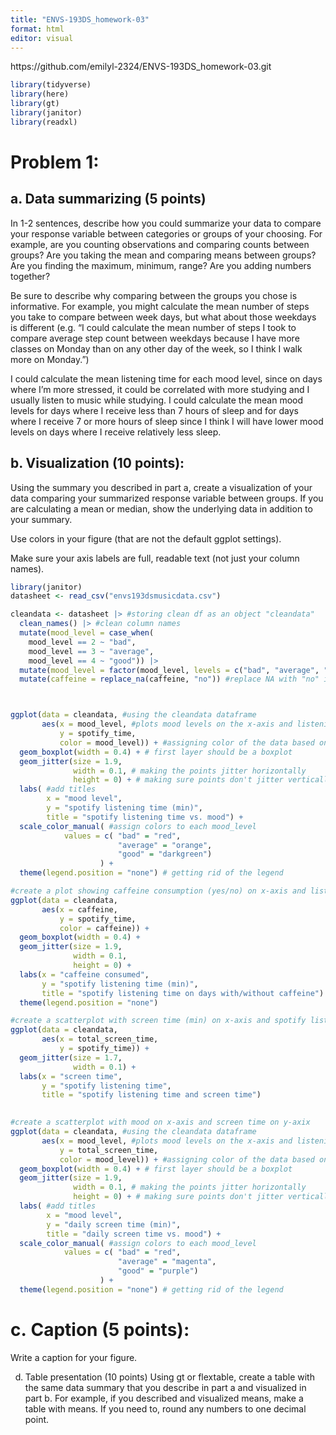 ```yaml
---
title: "ENVS-193DS_homework-03"
format: html
editor: visual
---
```

https://github.com/emilyl-2324/ENVS-193DS_homework-03.git 

```r
library(tidyverse)
library(here)
library(gt)
library(janitor)
library(readxl)
```
# Problem 1: 
## a. Data summarizing (5 points)
In 1-2 sentences, describe how you could summarize your data to compare your response variable between categories or groups of your choosing. For example, are you counting observations and comparing counts between groups? Are you taking the mean and comparing means between groups? Are you finding the maximum, minimum, range? Are you adding numbers together?

Be sure to describe why comparing between the groups you chose is informative. For example, you might calculate the mean number of steps you take to compare between week days, but what about those weekdays is different (e.g. “I could calculate the mean number of steps I took to compare average step count between weekdays because I have more classes on Monday than on any other day of the week, so I think I walk more on Monday.”)

I could calculate the mean listening time for each mood level, since on days where I'm more stressed, it could be correlated with more studying and I usually listen to music while studying. I could calculate the mean mood levels for days where I receive less than 7 hours of sleep and for days where I receive 7 or more hours of sleep since I think I will have lower mood levels on days where I receive relatively less sleep.

## b. Visualization (10 points): 
Using the summary you described in part a, create a visualization of your data comparing your summarized response variable between groups. If you are calculating a mean or median, show the underlying data in addition to your summary.

Use colors in your figure (that are not the default ggplot settings).

Make sure your axis labels are full, readable text (not just your column names).

```r
library(janitor)
datasheet <- read_csv("envs193dsmusicdata.csv")

cleandata <- datasheet |> #storing clean df as an object "cleandata"
  clean_names() |> #clean column names 
  mutate(mood_level = case_when(
    mood_level == 2 ~ "bad",
    mood_level == 3 ~ "average",
    mood_level == 4 ~ "good")) |> 
  mutate(mood_level = factor(mood_level, levels = c("bad", "average", "good"))) |> # set order here
  mutate(caffeine = replace_na(caffeine, "no")) #replace NA with "no" in caffeine column



ggplot(data = cleandata, #using the cleandata dataframe 
       aes(x = mood_level, #plots mood levels on the x-axis and listening time on the y-axis 
           y = spotify_time,  
           color = mood_level)) + #assigning color of the data based on mood 
  geom_boxplot(width = 0.4) + # first layer should be a boxplot 
  geom_jitter(size = 1.9,
              width = 0.1, # making the points jitter horizontally 
              height = 0) + # making sure points don't jitter vertically 
  labs( #add titles
        x = "mood level", 
        y = "spotify listening time (min)",
        title = "spotify listening time vs. mood") + 
  scale_color_manual( #assign colors to each mood_level
            values = c( "bad" = "red",
                        "average" = "orange",
                        "good" = "darkgreen")
                    ) +
  theme(legend.position = "none") # getting rid of the legend

```

```r
#create a plot showing caffeine consumption (yes/no) on x-axis and listening time (min) on y-axis 
ggplot(data = cleandata,
       aes(x = caffeine, 
           y = spotify_time, 
           color = caffeine)) +
  geom_boxplot(width = 0.4) + 
  geom_jitter(size = 1.9, 
              width = 0.1, 
              height = 0) +
  labs(x = "caffeine consumed",
       y = "spotify listening time (min)",
       title = "spotify listening time on days with/without caffeine") +
  theme(legend.position = "none")
```

```r
#create a scatterplot with screen time (min) on x-axis and spotify listening time (min) on y-axis
ggplot(data = cleandata, 
       aes(x = total_screen_time,
           y = spotify_time)) +
  geom_jitter(size = 1.7,
              width = 0.1) + 
  labs(x = "screen time",
       y = "spotify listening time",
       title = "spotify listening time and screen time")
  
```

```r
#create a scatterplot with mood on x-axis and screen time on y-axix 
ggplot(data = cleandata, #using the cleandata dataframe 
       aes(x = mood_level, #plots mood levels on the x-axis and listening time on the y-axis 
           y = total_screen_time,  
           color = mood_level)) + #assigning color of the data based on mood 
  geom_boxplot(width = 0.4) + # first layer should be a boxplot 
  geom_jitter(size = 1.9,
              width = 0.1, # making the points jitter horizontally 
              height = 0) + # making sure points don't jitter vertically 
  labs( #add titles
        x = "mood level", 
        y = "daily screen time (min)",
        title = "daily screen time vs. mood") + 
  scale_color_manual( #assign colors to each mood_level
            values = c( "bad" = "red",
                        "average" = "magenta",
                        "good" = "purple")
                    ) +
  theme(legend.position = "none") # getting rid of the legend
```

# c. Caption (5 points): 
Write a caption for your figure.



d. Table presentation (10 points)
Using gt or flextable, create a table with the same data summary that you describe in part a and visualized in part b. For example, if you described and visualized means, make a table with means. If you need to, round any numbers to one decimal point.
